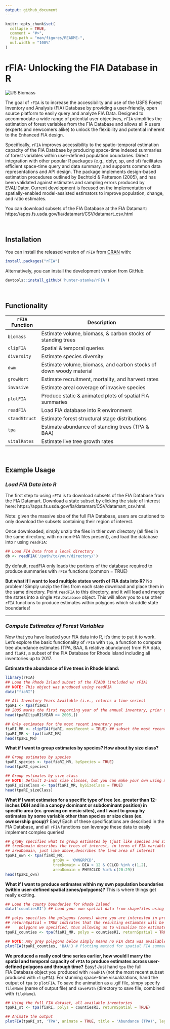 ```yaml
---
output: github_document
---
```


<!-- README.md is generated from README.Rmd. Please edit that file -->

```r
knitr::opts_chunk$set(
  collapse = TRUE,
  comment = "#>",
  fig.path = "man/figures/README-",
  out.width = "100%"
)
```
# rFIA: Unlocking the FIA Database in R

![US Biomass](static/usBiomass.png)
<!-- badges: start -->
<!-- badges: end -->

The goal of `rFIA` is to increase the accessibility and use of the USFS Forest Inventory and Analysis (FIA) Database by providing a user-friendly, open source platform to easily query and analyze FIA Data. Designed to accommodate a wide range of potential user objectives, `rFIA` simplifies the estimation of forest variables from the FIA Database and allows all R users (experts and newcomers alike) to unlock the flexibility and potential inherent to the Enhanced FIA design.

Specifically, `rFIA` improves accessibility to the spatio-temporal estimation capacity of the FIA Database by producing space-time indexed summaries of forest variables within user-defined population boundaries. Direct integration with other popular R packages (e.g., dplyr, sp, and sf) facilitates efficient space-time query and data summary, and supports common data representations and API design. The package implements design-based estimation procedures outlined by Bechtold & Patterson (2005), and has been validated against estimates and sampling errors produced by EVALIDator. Current development is focused on the implementation of spatially-enabled model-assisted estimators to improve population, change, and ratio estimates.

You can download subsets of the FIA Database at the FIA Datamart: https://apps.fs.usda.gov/fia/datamart/CSV/datamart_csv.html

<br>

## Installation

You can install the released version of `rFIA` from [CRAN](https://CRAN.R-project.org) with:

``` r
install.packages("rFIA")
```

Alternatively, you can install the development version from GitHub:
```r
devtools::install_github('hunter-stanke/rFIA')
```

<br>

## Functionality

|`rFIA` Function  | Description                                                          |
|---------------- |----------------------------------------------------------------------|
|`biomass`        | Estimate volume, biomass, & carbon stocks of standing trees          |
|`clipFIA`        | Spatial & temporal queries                                           |
|`diversity`      | Estimate species diversity                                           |
|`dwm`            | Estimate volume, biomass, and carbon stocks of down woody material   |
|`growMort`       | Estimate recruitment, mortality, and harvest rates                   |
|`invasive`       | Estimate areal coverage of invasive species                          |
|`plotFIA`        | Produce static & animated plots of spatial FIA summaries             |
|`readFIA`        | Load FIA database into R environment                                 |
|`standStruct`    | Estimate forest structural stage distributions                       |
|`tpa`            | Estimate abundance of standing trees (TPA & BAA)                     |
|`vitalRates`     | Estimate live tree growth rates                                      |

<br>

## Example Usage

### _Load FIA Data into R_
The first step to using `rFIA` is to download subsets of the FIA Database from the FIA Datamart. Download a state subset by clicking the state of interest here: https://apps.fs.usda.gov/fia/datamart/CSV/datamart_csv.html. 

Note: given the massive size of the full FIA Database, users are cautioned to only download the subsets containing their region of interest.

Once downloaded, simply unzip the files in thier own directory (all files in the same directory, with no non-FIA files present), and load the database into r using `readFIA`:
```r
## Load FIA Data from a local directory
db <- readFIA('/path/to/your/directory/')
```
By default, readFIA only loads the portions of the database required to 
produce summaries with `rFIA` functions (common = TRUE)

**But what if I want to load multiple states worth of FIA data into R?** No problem! Simply unzip the files from each state download and place them in the same directory. Point `readFIA` to this directory, and it will load and merge the states into a single `FIA.Database` object. This will allow you to use other `rFIA` functions to produce estimates within polygons which straddle state boundaries!

----

### _Compute Estimates of Forest Variables_
Now that you have loaded your FIA data into R, it's time to put it to work. Let's explore the basic functionality of `rFIA` with `tpa`, a function to compute tree abundance estimates (TPA, BAA, & relative abundance) from FIA data, and `fiaRI`, a subset of the FIA Database for Rhode Island including all inventories up to 2017.  

**Estimate the abundance of live trees in Rhode Island:**
```r
library(rFIA)
## Load the Rhode Island subset of the FIADB (included w/ rFIA)
## NOTE: This object was produced using readFIA
data("fiaRI")

## All Inventory Years Available (i.e., returns a time series)
tpaRI <- tpa(fiaRI)
## 2005 marks the first reporting year of the annual inventory, prior data is sparse
head(tpaRI[tpaRI$YEAR >= 2005,]) 

## Only estimates for the most recent inventory year
fiaRI_MR <- clipFIA(fiaRI, mostRecent = TRUE) ## subset the most recent data
tpaRI_MR <- tpa(fiaRI_MR)
head(tpaRI_MR)
```

**What if I want to group estimates by species? How about by size class?**
```r
## Group estimates by species
tpaRI_species <- tpa(fiaRI_MR, bySpecies = TRUE)
head(tpaRI_species)

## Group estimates by size class
## NOTE: Default 2-inch size classes, but you can make your own using makeClasses()
tpaRI_sizeClass <- tpa(fiaRI_MR, bySizeClass = TRUE)
head(tpaRI_sizeClass)

```

**What if I want estimates for a specific type of tree (ex. greater than 12-inches DBH and in a canopy dominant or subdominant position) in specific area (ex. growing on mesic sites), and I want to group by estimates by some variable other than species or size class (ex. ownsership group)?** Easy! Each of these specifications are described in the FIA Database, and all `rFIA` functions can leverage these data to easily implement complex queries!

``` r
## grpBy specifies what to group estimates by (just like species and size class above)
## treeDomain describes the trees of interest, in terms of FIA variables 
## areaDomain, just like above,describes the land area of interest
tpaRI_own <- tpa(fiaRI_MR, 
                     grpBy = 'OWNGRPCD', 
                     treeDomain = DIA > 12 & CCLCD %in% c(1,2),
                     areaDomain = PHYSCLCD %in% c(20:29))
head(tpaRI_own)
```


**What if I want to produce estimates within my own population boundaries (within user-defined spatial zones/polygons)?** This is where things get really exciting. 
``` r
## Load the county boundaries for Rhode Island
data('countiesRI') ## Load your own spatial data from shapefiles using readOGR() (rgdal)

## polys specifies the polygons (zones) where you are interested in producing estimates
## returnSpatial = TRUE indicates that the resulting estimates will be joined with the 
##    polygons we specified, thus allowing us to visualize the estimates across space
tpaRI_counties <- tpa(fiaRI_MR, polys = countiesRI, returnSpatial = TRUE)

## NOTE: Any grey polygons below simply means no FIA data was available for that region
plotFIA(tpaRI_counties, 'BAA') # Plotting method for spatial FIA summaries, also try 'TPA' or 'TPA_PERC'
```

**We produced a really cool time series earlier, how would I marry the spatial and temporal capacity of `rFIA` to produce estimates across user-defined polygons and through time?** Easy! Just hand `tpa` the full FIA.Database object you produced with `readFIA` (not the most recent subset produced with `clipFIA`). For stunning space-time visualizations, hand the output of `tpa` to `plotFIA`. To save the animation as a .gif file, simpy specify `fileName` (name of output file) and `savePath` (directory to save file, combined with `fileName`). 
```r
## Using the full FIA dataset, all available inventories
tpaRI_st <- tpa(fiaRI, polys = countiesRI, returnSpatial = TRUE)

## Animate the output
plotFIA(tpaRI_st, 'TPA', animate = TRUE, title = 'Abundance (TPA)', legend.height = .8)


```











